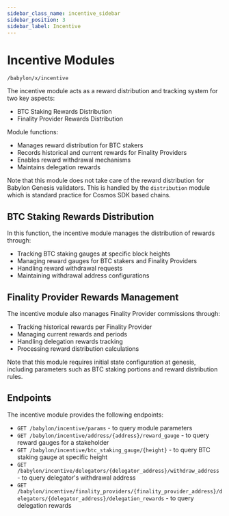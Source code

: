 ```yaml
---
sidebar_class_name: incentive_sidebar
sidebar_position: 3
sidebar_label: Incentive
---
```


# Incentive Modules

`/babylon/x/incentive`


The incentive module acts as a reward distribution and tracking system for two key aspects:

- BTC Staking Rewards Distribution
- Finality Provider Rewards Distribution

Module functions: 

- Manages reward distribution for BTC stakers
- Records historical and current rewards for Finality Providers
- Enables reward withdrawal mechanisms
- Maintains delegation rewards

Note that this module does not take care of the reward distribution for Babylon Genesis
validators. This is handled by the `distribution` module which is standard practice for 
Cosmos SDK based chains.

## BTC Staking Rewards Distribution

In this function, the incentive module manages the distribution of rewards through:

- Tracking BTC staking gauges at specific block heights
- Managing reward gauges for BTC stakers and Finality Providers
- Handling reward withdrawal requests
- Maintaining withdrawal address configurations

## Finality Provider Rewards Management

The incentive module also manages Finality Provider commissions through:

- Tracking historical rewards per Finality Provider
- Managing current rewards and periods
- Handling delegation rewards tracking
- Processing reward distribution calculations

Note that this module requires initial state configuration at genesis, including parameters
such as BTC staking portions and reward distribution rules.

## Endpoints

The incentive module provides the following endpoints:

- `GET /babylon/incentive/params` - to query module parameters
- `GET /babylon/incentive/address/{address}/reward_gauge` - to query reward gauges for a stakeholder
- `GET /babylon/incentive/btc_staking_gauge/{height}` - to query BTC staking gauge at specific height
- `GET /babylon/incentive/delegators/{delegator_address}/withdraw_address` - to query delegator's withdrawal address
- `GET /babylon/incentive/finality_providers/{finality_provider_address}/delegators/{delegator_address}/delegation_rewards` - to query delegation rewards
